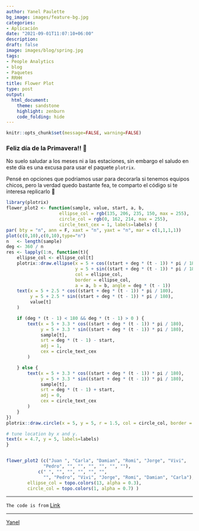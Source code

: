 ```yaml
---
author: Yanel Paulette
bg_image: images/feature-bg.jpg
categories:
- Aplicación
date: "2021-09-01T11:07:10+06:00"
description: 
draft: false
image: images/blog/spring.jpg
tags:
- People Analytics
- blog
- Paquetes
- RRHH
title: Flower Plot
type: post
output:
  html_document:
    theme: sandstone
    highlight: zenburn
    code_folding: hide
---
```



```r
knitr::opts_chunk$set(message=FALSE, warning=FALSE)


```

### Feliz día de la Primavera!! 💐

No suelo saludar a los meses ni a las estaciones, sin embargo el saludo en este día es una excusa para usar el paquete `plotrix`.

Pensé en opciones que podriamos usar para decorarla si tenemos equipos chicos, pero la verdad quedo bastante fea, te comparto el código  si te interesa replicarlo 🤣

```r


library(plotrix)
flower_plot2 <- function(sample, value, start, a, b,  
                    ellipse_col = rgb(135, 206, 235, 150, max = 255), 
                    circle_col = rgb(0, 162, 214, max = 255),
                    circle_text_cex = 1, labels=labels) {
par( bty = "n", ann = F, xaxt = "n", yaxt = "n", mar = c(1,1,1,1))
plot(c(0,10),c(0,10),type="n")
n   <- length(sample)
deg <- 360 / n
res <- lapply(1:n, function(t){
    ellipse_col <- ellipse_col[t]
    plotrix::draw.ellipse(x = 5 + cos((start + deg * (t - 1)) * pi / 180), 
                          y = 5 + sin((start + deg * (t - 1)) * pi / 180), 
                          col = ellipse_col,
                          border = ellipse_col,
                          a = a, b = b, angle = deg * (t - 1))
    text(x = 5 + 2.5 * cos((start + deg * (t - 1)) * pi / 180),
         y = 5 + 2.5 * sin((start + deg * (t - 1)) * pi / 180),
         value[t]
    )

    if (deg * (t - 1) < 180 && deg * (t - 1) > 0 ) {
        text(x = 5 + 3.3 * cos((start + deg * (t - 1)) * pi / 180),
             y = 5 + 3.3 * sin((start + deg * (t - 1)) * pi / 180),
             sample[t],
             srt = deg * (t - 1) - start,
             adj = 1,
             cex = circle_text_cex
        )

    } else {
        text(x = 5 + 3.3 * cos((start + deg * (t - 1)) * pi / 180),
             y = 5 + 3.3 * sin((start + deg * (t - 1)) * pi / 180),
             sample[t],
             srt = deg * (t - 1) + start,
             adj = 0,
             cex = circle_text_cex
        )
    }           
})
plotrix::draw.circle(x = 5, y = 5, r = 1.5, col = circle_col, border = circle_col )

# tune location by x and y.
text(x = 4.7, y = 5, labels=labels)
}


flower_plot2 (c("Juan ", "Carla", "Damian", "Romi", "Jorge", "Vivi", 
              "Pedro", "", "", "", "", "", ""),
            c(" ", "", "", "", "", "", 
              "", "Pedro", "Vivi", "Jorge", "Romi", "Damian", "Carla"), 90, 0.5, 2, labels=" ",
        ellipse_col = topo.colors(13, alpha = 0.3), 
        circle_col = topo.colors(1, alpha = 0.7) )


```



------------------------------------------------------------------------

`The code is from` [Link](http://www.cnblogs.com/xudongliang/p/7884667.html)

------------------------------------------------------------------------

[Yanel](https://yanelpaulette.netlify.app/)

